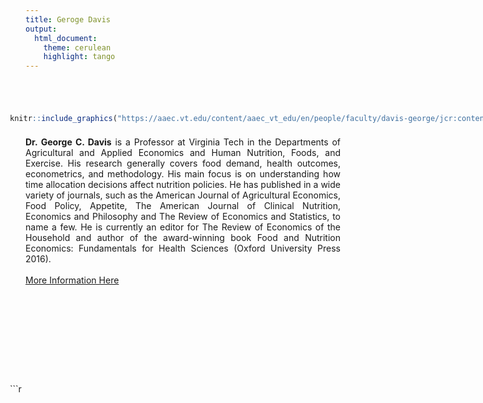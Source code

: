 ```yaml
---
title: Geroge Davis
output: 
  html_document:
    theme: cerulean
    highlight: tango
---
```

<style>
body {
text-align: justify}
</style>

<br>
<br>


<div style= "float:left;position: relative; right: 25px; top: -7px;">
```r

knitr::include_graphics("https://aaec.vt.edu/content/aaec_vt_edu/en/people/faculty/davis-george/jcr:content/bio-image.transform/l-medium/image.jpg")

```
</div>


**Dr. George C. Davis** is a Professor at Virginia Tech in the Departments of Agricultural and Applied Economics and Human Nutrition, Foods, and Exercise. His research generally covers food demand, health outcomes, econometrics, and methodology. His main focus is on understanding how time allocation decisions affect nutrition policies. He has published in a wide variety of journals, such as the American Journal of Agricultural Economics, Food Policy, Appetite, The American Journal of Clinical Nutrition,  Economics and Philosophy and The Review of Economics and Statistics, to name a few. He is currently an editor for The Review of Economics of the Household and author of the award-winning book Food and Nutrition Economics: Fundamentals for Health Sciences (Oxford University Press 2016). 
<br>
<br>
[More Information Here](https://aaec.vt.edu/people/faculty/davis-george.html)
  
<br>
<br>
<br>
<br>
<br>
<br>
<br>
<br>
<div style= "float:left;position: relative; right: 25px; top: -7px;">
```r

